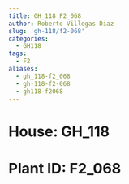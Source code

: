 ```yaml
---
title: GH_118 F2_068
author: Roberto Villegas-Diaz
slug: 'gh-118/f2-068'
categories:
  - GH118
tags:
  - F2
aliases:
  - gh_118-f2_068
  - gh-118-f2-068
  - gh118-f2068
---
```


# **House**: GH_118
# **Plant ID**: F2_068
